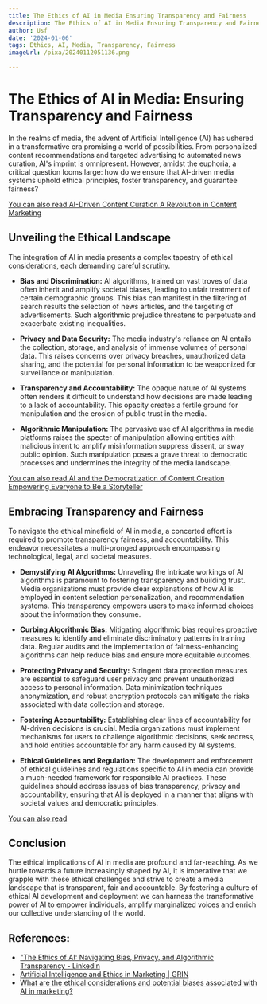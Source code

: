 ```yaml
---
title: The Ethics of AI in Media Ensuring Transparency and Fairness
description: The Ethics of AI in Media Ensuring Transparency and Fairness
author: Usf
date: '2024-01-06'
tags: Ethics, AI, Media, Transparency, Fairness
imageUrl: /pixa/20240112051136.png

---
```

# The Ethics of AI in Media: Ensuring Transparency and Fairness

In the realms of media, the advent  of Artificial Intelligence (AI) has  ushered in a transformative era promising a  world of possibilities. From personalized content recommendations and  targeted advertising  to automated  news curation, AI's imprint is omnipresent.  However, amidst  the euphoria, a critical question looms large: how do we ensure that AI-driven media systems uphold ethical  principles, foster transparency, and guarantee fairness?

[You  can also read AI-Driven Content Curation A Revolution in Content Marketing](AI-Driven%20Content%20Curation%20A%20Revolution%20in%20Content%20Marketing)


## Unveiling  the Ethical Landscape

The integration of AI in media presents a complex tapestry of ethical considerations, each demanding careful scrutiny.

* **Bias and Discrimination:** AI  algorithms, trained on vast troves of data  often  inherit and amplify societal biases,  leading to unfair treatment of certain demographic groups. This bias  can manifest in the filtering of search results the selection  of news articles, and the targeting  of advertisements. Such algorithmic prejudice threatens to perpetuate and exacerbate existing inequalities.

* **Privacy and Data Security:** The  media industry's reliance on AI entails the collection,  storage, and analysis of immense volumes of personal data. This raises concerns over privacy breaches, unauthorized data sharing, and the potential for personal information  to be weaponized  for surveillance or manipulation.

* **Transparency and Accountability:** The opaque nature of AI systems often renders it difficult to understand how decisions are made leading to a lack of accountability. This opacity creates a fertile ground for manipulation and  the erosion of public trust  in the media.

* **Algorithmic Manipulation:** The pervasive use of AI algorithms in media  platforms raises the  specter of  manipulation allowing entities with malicious intent to amplify  misinformation suppress dissent, or sway public opinion.  Such  manipulation poses a grave threat to democratic processes and  undermines the integrity of the media landscape.

[You can also read AI  and the Democratization of Content Creation Empowering Everyone to Be a Storyteller](AI%20and%20the%20Democratization%20of%20Content%20Creation%20Empowering%20Everyone%20to%20Be%20a%20Storyteller)


## Embracing Transparency and Fairness

To navigate the ethical minefield of AI in media, a concerted effort is required to promote transparency fairness, and accountability. This endeavor necessitates a multi-pronged approach encompassing technological,  legal, and societal measures.

*  **Demystifying AI Algorithms:** Unraveling the intricate workings of AI algorithms is paramount to  fostering transparency and building trust. Media  organizations must provide clear explanations of how  AI is  employed in content selection personalization, and  recommendation systems. This transparency empowers users to make informed  choices about the information they consume.

* **Curbing Algorithmic Bias:** Mitigating algorithmic bias requires  proactive measures to identify and eliminate discriminatory patterns in training data. Regular audits and the implementation of fairness-enhancing algorithms can help reduce bias and ensure more equitable outcomes.

* **Protecting Privacy and Security:** Stringent  data protection measures  are essential to safeguard user privacy and prevent unauthorized access  to personal information. Data minimization techniques anonymization, and robust encryption protocols can mitigate the risks associated with data collection and storage.

* **Fostering Accountability:** Establishing clear lines of accountability for AI-driven  decisions is crucial. Media organizations must  implement mechanisms for users  to challenge algorithmic decisions, seek redress, and hold entities accountable for any harm  caused by AI systems.

* **Ethical Guidelines and Regulation:** The development and enforcement of ethical  guidelines and regulations specific to AI  in media can provide a much-needed framework for responsible AI practices. These guidelines should address issues of bias transparency, privacy and accountability,  ensuring that AI  is deployed in a manner that aligns with societal values and democratic principles.

[You can also read ]()


## Conclusion

The ethical implications of AI  in  media are  profound and  far-reaching. As we hurtle towards a future increasingly shaped by  AI, it  is imperative that we grapple with these ethical  challenges and strive to create  a media  landscape that is transparent, fair and accountable. By fostering a culture of ethical AI development and deployment we can harness the transformative power of  AI to empower individuals, amplify  marginalized voices and enrich our collective understanding of the world.

## References:
- ["The Ethics of AI: Navigating Bias, Privacy, and Algorithmic Transparency - LinkedIn](https://www.linkedin.com/pulse/ethics-ai-navigating-bias-privacy-algorithmic-transparency)
- [Artificial Intelligence and Ethics in Marketing | GRIN](https://grin.co/blog/artificial-intelligence-and-ethics/)
- [What are the ethical considerations and potential biases associated with AI in marketing?](https://www.quora.com/What-are-the-ethical-considerations-and-potential-biases-associated-with-AI-in-marketing)
